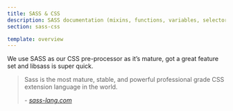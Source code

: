 ```yaml
---
title: SASS & CSS
description: SASS documentation (mixins, functions, variables, selectors) and code style guide
section: sass-css

template: overview
---
```


We use SASS as our CSS pre-processor as it’s mature, got a great feature set and libsass is super quick.

<blockquote className="quote">
    <p>Sass is the most mature, stable, and powerful professional grade CSS extension language in the world.</p>
    <footer>
        - <cite><a href="http://sass-lang.com/" target="_blank" rel="noopener external">sass-lang.com</a></cite>
    </footer>
</blockquote>
